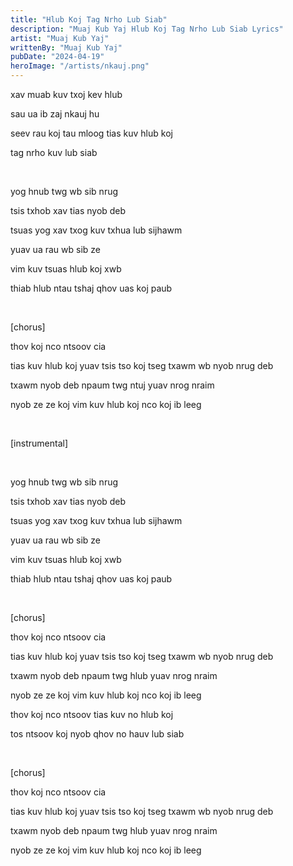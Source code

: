 ```yaml
---
title: "Hlub Koj Tag Nrho Lub Siab"
description: "Muaj Kub Yaj Hlub Koj Tag Nrho Lub Siab Lyrics"
artist: "Muaj Kub Yaj"
writtenBy: "Muaj Kub Yaj"
pubDate: "2024-04-19"
heroImage: "/artists/nkauj.png"
---
```


xav muab kuv txoj kev hlub

sau ua ib zaj nkauj hu

seev rau koj tau mloog tias kuv hlub koj

tag nrho kuv lub siab

<br />

yog hnub twg wb sib nrug

tsis txhob xav tias nyob deb

tsuas yog xav txog kuv txhua lub sijhawm

yuav ua rau wb sib ze

vim kuv tsuas hlub koj xwb

thiab hlub ntau tshaj qhov uas koj paub

<br />

[chorus]

thov koj nco ntsoov cia

tias kuv hlub koj yuav tsis tso koj tseg txawm wb nyob nrug deb

txawm nyob deb npaum twg ntuj yuav nrog nraim

nyob ze ze koj vim kuv hlub koj nco koj ib leeg

<br />

[instrumental]

<br />

yog hnub twg wb sib nrug

tsis txhob xav tias nyob deb

tsuas yog xav txog kuv txhua lub sijhawm

yuav ua rau wb sib ze

vim kuv tsuas hlub koj xwb

thiab hlub ntau tshaj qhov uas koj paub

<br />

[chorus]

thov koj nco ntsoov cia

tias kuv hlub koj yuav tsis tso koj tseg txawm wb nyob nrug deb

txawm nyob deb npaum twg hlub yuav nrog nraim

nyob ze ze koj vim kuv hlub koj nco koj ib leeg

thov koj nco ntsoov tias kuv no hlub koj

tos ntsoov koj nyob qhov no hauv lub siab

<br />

[chorus]

thov koj nco ntsoov cia

tias kuv hlub koj yuav tsis tso koj tseg txawm wb nyob nrug deb

txawm nyob deb npaum twg hlub yuav nrog nraim

nyob ze ze koj vim kuv hlub koj nco koj ib leeg
